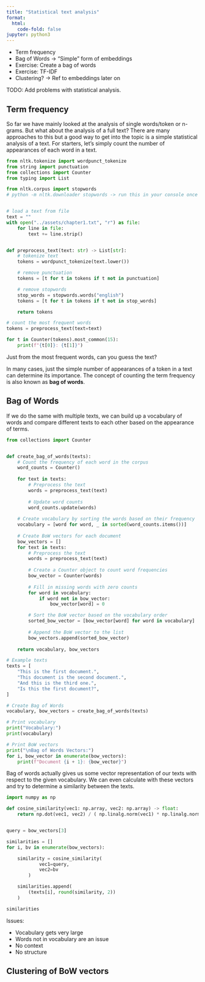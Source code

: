 ```yaml
---
title: "Statistical text analysis"
format:
  html:
    code-fold: false
jupyter: python3
---
```


- Term frequency 
- Bag of Words -> "Simple" form of embeddings
- Exercise: Create a bag of words 
- Exercise: TF-IDF
- Clustering? -> Ref to embeddings later on

TODO: Add problems with statistical analysis.


## Term frequency

So far we have mainly looked at the analysis of single words/token or n-grams. 
But what about the analysis of a full text? 
There are many approaches to this but a good way to get into the topic is a simple statistical analysis of a text. 
For starters, let's simply count the number of appearances of each word in a text. 


```python
from nltk.tokenize import wordpunct_tokenize
from string import punctuation
from collections import Counter
from typing import List

from nltk.corpus import stopwords
# python -m nltk.downloader stopwords -> run this in your console once to get the stopwords


# load a text from file
text = ""
with open("../assets/chapter1.txt", "r") as file:  
    for line in file:
        text += line.strip()


def preprocess_text(text: str) -> List[str]:
    # tokenize text
    tokens = wordpunct_tokenize(text.lower())

    # remove punctuation
    tokens = [t for t in tokens if t not in punctuation]

    # remove stopwords
    stop_words = stopwords.words("english")
    tokens = [t for t in tokens if t not in stop_words]

    return tokens

# count the most frequent words
tokens = preprocess_text(text=text)

for t in Counter(tokens).most_common(15):
    print(f"{t[0]}: {t[1]}")
```

Just from the most frequent words, can you guess the text?


In many cases, just the simple number of appearances of a token in a text can determine its importance. 
The concept of counting the term frequency is also known as **bag of words**. 


## Bag of Words
If we do the same with multiple texts, we can build up a vocabulary of words and compare different texts to each other based on the appearance of terms.

```python
from collections import Counter


def create_bag_of_words(texts):
    # Count the frequency of each word in the corpus
    word_counts = Counter()
    
    for text in texts:
        # Preprocess the text
        words = preprocess_text(text)
        
        # Update word counts
        word_counts.update(words)
    
    # Create vocabulary by sorting the words based on their frequency
    vocabulary = [word for word, _ in sorted(word_counts.items())]
    
    # Create BoW vectors for each document
    bow_vectors = []
    for text in texts:
        # Preprocess the text
        words = preprocess_text(text)
        
        # Create a Counter object to count word frequencies
        bow_vector = Counter(words)
        
        # Fill in missing words with zero counts
        for word in vocabulary:
            if word not in bow_vector:
                bow_vector[word] = 0

        # Sort the BoW vector based on the vocabulary order
        sorted_bow_vector = [bow_vector[word] for word in vocabulary]
        
        # Append the BoW vector to the list
        bow_vectors.append(sorted_bow_vector)
    
    return vocabulary, bow_vectors

# Example texts
texts = [
    "This is the first document.",
    "This document is the second document.",
    "And this is the third one.",
    "Is this the first document?",
]

# Create Bag of Words
vocabulary, bow_vectors = create_bag_of_words(texts)

# Print vocabulary
print("Vocabulary:")
print(vocabulary)

# Print BoW vectors
print("\nBag of Words Vectors:")
for i, bow_vector in enumerate(bow_vectors):
    print(f"Document {i + 1}: {bow_vector}")

```


Bag of words actually gives us some vector representation of our texts with respect to the given vocabulary.
We can even calculate with these vectors and try to determine a similarity between the texts.

```python
import numpy as np

def cosine_similarity(vec1: np.array, vec2: np.array) -> float: 
    return np.dot(vec1, vec2) / ( np.linalg.norm(vec1) * np.linalg.norm(vec2) )


query = bow_vectors[3]

similarities = []
for i, bv in enumerate(bow_vectors):

    similarity = cosine_similarity(
            vec1=query, 
            vec2=bv
        )

    similarities.append(
        (texts[i], round(similarity, 2))
    )

similarities
```


Issues: 

- Vocabulary gets very large
- Words not in vocabulary are an issue 
- No context
- No structure


## Clustering of BoW vectors 
